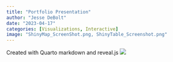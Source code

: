 ```yaml
---
title: "Portfolio Presentation"
author: "Jesse DeBolt"
date: "2023-04-17"
categories: [Visualizations, Interactive]
image: "ShinyMap_ScreenShot.png, ShinyTable_Screenshot.png"
---
```

Created with Quarto markdown and reveal.js
[![](ShinyMap_ScreenShot.png)](https://jessedebolt.shinyapps.io/ShinyCollegeApp/)
